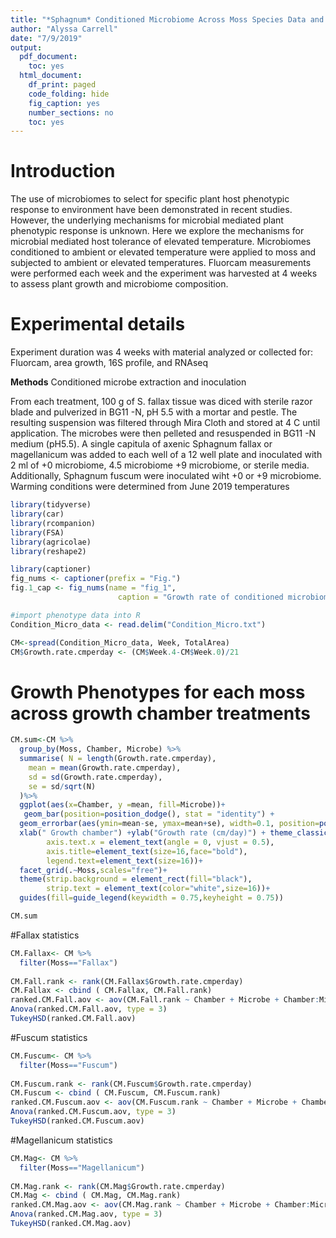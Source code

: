```yaml
---
title: "*Sphagnum* Conditioned Microbiome Across Moss Species Data and Figures"
author: "Alyssa Carrell"
date: "7/9/2019"
output:
  pdf_document:
    toc: yes
  html_document:
    df_print: paged
    code_folding: hide
    fig_caption: yes
    number_sections: no
    toc: yes
---
```


# Introduction
The use of microbiomes to select for specific plant host phenotypic response to environment have been demonstrated in recent studies. However, the underlying mechanisms for microbial mediated plant phenotypic response is unknown. Here we explore the mechanisms for microbial mediated host tolerance of elevated temperature. Microbiomes conditioned to ambient or elevated temperature were applied to moss and subjected to ambient or elevated temperatures. Fluorcam measurements were performed each week and the experiment was harvested at 4 weeks to assess plant growth and microbiome composition.

# Experimental details

Experiment duration was 4 weeks with material analyzed or collected for:
Fluorcam, area growth, 16S profile, and RNAseq
	
**Methods**	
Conditioned microbe extraction and inoculation	

From each treatment, 100 g of S. fallax tissue was diced with sterile razor blade and pulverized in BG11 -N, pH 5.5 with a mortar and pestle. The resulting suspension was filtered through Mira Cloth and stored at 4 C until application. The microbes were then pelleted and resuspended in BG11 -N medium (pH5.5). A single capitula of axenic Sphagnum fallax or magellanicum was added to each well of a 12 well plate and inoculated with 2 ml of +0 microbiome, 4.5 microbiome +9 microbiome, or sterile media. Additionally, Sphagnum fuscum were inoculated wiht +0 or +9 microbiome. Warming conditions were determined from June 2019 temperatures 

 
```r
library(tidyverse)
library(car)
library(rcompanion)
library(FSA)
library(agricolae)
library(reshape2)
```


```r
library(captioner)
fig_nums <- captioner(prefix = "Fig.")
fig.1_cap <- fig_nums(name = "fig_1", 
                        caption = "Growth rate of conditioned microbiome applied to Sphagnum fallax, Sphagnum Magellanicum or Sphagnum fuscum")

```

```r

#import phenotype data into R
Condition_Micro_data <- read.delim("Condition_Micro.txt")

CM<-spread(Condition_Micro_data, Week, TotalArea)
CM$Growth.rate.cmperday <- (CM$Week.4-CM$Week.0)/21

```

# Growth Phenotypes for each moss across growth chamber treatments

```r

CM.sum<-CM %>%
  group_by(Moss, Chamber, Microbe) %>%
  summarise( N = length(Growth.rate.cmperday),
    mean = mean(Growth.rate.cmperday),
    sd = sd(Growth.rate.cmperday),
    se = sd/sqrt(N)
  )%>%
  ggplot(aes(x=Chamber, y =mean, fill=Microbe))+
   geom_bar(position=position_dodge(), stat = "identity") +
  geom_errorbar(aes(ymin=mean-se, ymax=mean+se), width=0.1, position=position_dodge(.9)) +
  xlab(" Growth chamber") +ylab("Growth rate (cm/day)") + theme_classic() + theme(axis.text=element_text(size=12),
        axis.text.x = element_text(angle = 0, vjust = 0.5),
        axis.title=element_text(size=16,face="bold"),
        legend.text=element_text(size=16))+
  facet_grid(.~Moss,scales="free")+  
  theme(strip.background = element_rect(fill="black"),
        strip.text = element_text(color="white",size=16))+
  guides(fill=guide_legend(keywidth = 0.75,keyheight = 0.75)) 

CM.sum

```

#Fallax statistics
``` r
CM.Fallax<- CM %>%
  filter(Moss=="Fallax")
  
CM.Fall.rank <- rank(CM.Fallax$Growth.rate.cmperday)
CM.Fallax <- cbind ( CM.Fallax, CM.Fall.rank)
ranked.CM.Fall.aov <- aov(CM.Fall.rank ~ Chamber + Microbe + Chamber:Microbe, data = CM.Fallax)
Anova(ranked.CM.Fall.aov, type = 3)
TukeyHSD(ranked.CM.Fall.aov)
```

#Fuscum statistics
``` r
CM.Fuscum<- CM %>%
  filter(Moss=="Fuscum")
  
CM.Fuscum.rank <- rank(CM.Fuscum$Growth.rate.cmperday)
CM.Fuscum <- cbind ( CM.Fuscum, CM.Fuscum.rank)
ranked.CM.Fuscum.aov <- aov(CM.Fuscum.rank ~ Chamber + Microbe + Chamber:Microbe, data = CM.Fuscum)
Anova(ranked.CM.Fuscum.aov, type = 3)
TukeyHSD(ranked.CM.Fuscum.aov)
```
#Magellanicum statistics
``` r
CM.Mag<- CM %>%
  filter(Moss=="Magellanicum")
  
CM.Mag.rank <- rank(CM.Mag$Growth.rate.cmperday)
CM.Mag <- cbind ( CM.Mag, CM.Mag.rank)
ranked.CM.Mag.aov <- aov(CM.Mag.rank ~ Chamber + Microbe + Chamber:Microbe, data = CM.Mag)
Anova(ranked.CM.Mag.aov, type = 3)
TukeyHSD(ranked.CM.Mag.aov)
```

